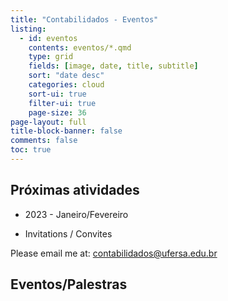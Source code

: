 ```yaml
---
title: "Contabilidados - Eventos"
listing:
  - id: eventos
    contents: eventos/*.qmd
    type: grid
    fields: [image, date, title, subtitle]
    sort: "date desc"
    categories: cloud
    sort-ui: true
    filter-ui: true
    page-size: 36     
page-layout: full
title-block-banner: false
comments: false
toc: true
---
```


## Próximas atividades

-   2023 - Janeiro/Fevereiro

-   Invitations / Convites

Please email me at: [contabilidados\@ufersa.edu.br](mailto:contabilidados@ufersa.edu.br)

## Eventos/Palestras

::: {#eventos}
:::
